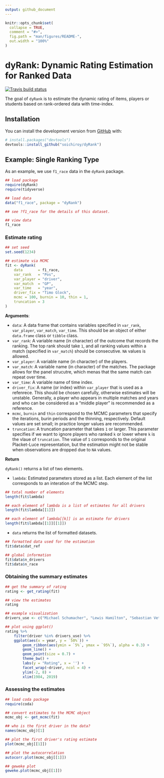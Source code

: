 ```yaml
---
output: github_document
---
```


<!-- README.md is generated from README.Rmd. Please edit that file -->

```r
knitr::opts_chunk$set(
  collapse = TRUE,
  comment = "#>",
  fig.path = "man/figures/README-",
  out.width = "100%"
)
```
# dyRank: Dynamic Rating Estimation for Ranked Data

<!-- badges: start -->
[![Travis build status](https://travis-ci.org/soichiroy/dyRank.svg?branch=master)](https://travis-ci.org/soichiroy/dyRank)
<!-- badges: end -->

The goal of `dyRank` is to estimate the dynamic rating of items, players or students based on rank-ordered data 
with time-index.

## Installation

You can install the development version from [GitHub](https://github.com/) with:

``` r
# install.packages("devtools")
devtools::install_github("soichiroy/dyRank")
```


## Example: Single Ranking Type


As an example, we use `f1_race` data in the `dyRank` package. 

```r
## load package 
require(dyRank)
require(tidyverse)
```


```R
## load data 
data("f1_race", package = "dyRank")

## see ?f1_race for the details of this dataset.

## view data 
f1_race
```


### Estimate rating 


```r
## set seed
set.seed(1234)

## estimate via MCMC 
fit <- dyRank(
	data       = f1_race, 
	var_rank   = "Pos",           
	var_player = "driver", 
	var_match  = "GP",
	var_time   = "year",
	driver_fix = "Timo Glock",
	mcmc = 100, burnin = 10, thin = 1,
	truncation = 3
)
```


**Arguments**:

- `data`: A data frame that contains variables specified in `var_rank`, `var_player`, `var_match`, `var_time`.
		This should be an object of either `data.frame` class or `tibble` class.
+ `var_rank`: A variable name (in character) of the outcome that records the ranking. The top rank should take `1`, and all ranking values within a match (specified in `var_match`) should be consecutive. `NA` values is allowed. 
+ `var_player`: A variable name (in character) of the players. 
+ `var_match`: A variable name (in character) of the matches. The package allows for the panel strucutre, which menas that the same match can repeat over time. 
+ `var_time`: A variable name of time index. 
+ `driver_fix`: A name (or index) within `var_player` that is used as a refenrece. This should be chosen carefully, otherwise estimates will be unstable. Generally, a player who appears in multiple matches and years and who can be considered as a "middle player" is recommended as a reference. 
+ `mcmc`, `burnin` and `thin` correspond to the MCMC parameters that specify the iterations, burin periods and the thinning, respectively. Default values are set small; in practice longer values are recommended.
+ `truncation`: A truncation parameter that takes `1` or larger. This parameter specifies if we want to ignore players who ranked `k` or lower where `k` is the vlaue of `truncation`. The value of `1` corresponds to the original Placket-Luce representation, but the estimation might not be stable when observations are dropped due to `NA` values. 

**Return**

`dyRank()` returns a list of two elements.

- `lambda`: Estimated parameters stored as a list. Each element of the list corresponds to an interation 
	of the MCMC step. 
	
```r
## total number of elements
length(fit$lambda)

## each element of lambda is a list of estimates for all drivers
length(fit$lambda[[1]])

## each element of lambda[[k]] is an estimate for drivers
length(fit$lambda[[1]][[1]])
```
- `data` returns the list of formatted datasets.

```r
## formatted data used for the estimation 
fit$data$dat_ref

## global information
fit$data$n_drivers
fit$data$n_race
```

### Obtaining the summary estimates 


```r
## get the summary of rating 
rating <- get_rating(fit)

## view the estimates 
rating
```

```r
## example visualization 
drivers_use <- c("Michael Schumacher", "Lewis Hamilton", "Sebastian Vettel", "Kimi Räikkönen")

## plot using ggplot()
rating %>% 
	filter(driver %in% drivers_use) %>% 
	ggplot(aes(x = year, y = `50%`)) + 
		geom_ribbon(aes(ymin = `5%`, ymax = `95%`), alpha = 0.3) + 
		geom_line() + 
		geom_point(size = 0.7) + 
		theme_bw() + 
		labs(y = "Rating", x = '') + 
		facet_wrap(~driver, ncol = 4) + 
		ylim(-2, 8) + 
		xlim(1984, 2019)
```


### Assessing the estimates 


```r
## load coda package 
require(coda)

## convert estimates to the MCMC object 
mcmc_obj <- get_mcmc(fit)

## who is the first driver in the data?
names(mcmc_obj)[1]

## plot the first driver's rating estimate 
plot(mcmc_obj[[1]])

## plot the autocorrelation 
autocorr.plot(mcmc_obj[[1]])

## geweke plot 
geweke.plot(mcmc_obj[[1]])
```
